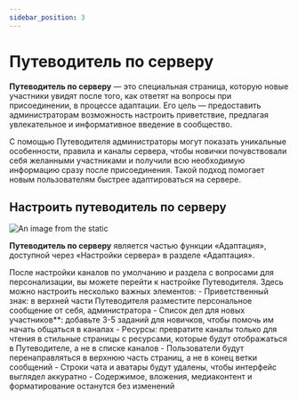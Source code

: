 ```yaml
---
sidebar_position: 3
---
```


# Путеводитель по серверу

**Путеводитель по серверу** — это специальная страница, которую новые участники увидят после того, как ответят на вопросы при присоединении, в процессе адаптации.
Его цель — предоставить администраторам возможность настроить приветствие, предлагая увлекательное и информативное введение в сообщество.

С помощью Путеводителя администраторы могут показать уникальные особенности,
правила и каналы сервера, чтобы новички почувствовали себя желанными участниками и получили всю необходимую информацию сразу после присоединения.
Такой подход помогает новым пользователям быстрее адаптироваться на сервере.

## Настроить путеводитель по серверу

![An image from the static](/img/serv-guide.jpg)

**Путеводитель по серверу** является частью функции «Адаптация», доступной через «Настройки сервера» в разделе «Адаптация».

После настройки каналов по умолчанию и раздела с вопросами для персонализации, вы можете перейти к настройке Путеводителя. Здесь можно настроить несколько важных элементов:
    - Приветственный знак: в верхней части Путеводителя разместите персональное сообщение от себя, администратора
    - Список дел для новых участников**: добавьте 3-5 заданий для новичков, чтобы помочь им начать общаться в каналах
    - Ресурсы: превратите каналы только для чтения в стильные страницы с ресурсами, которые будут отображаться в Путеводителе, а не в списке каналов
    - Пользователи будут перенаправляться в верхнюю часть страниц, а не в конец ветки сообщений
    - Строки чата и аватары будут удалены, чтобы интерфейс выглядел аккуратно
    - Содержимое, вложения, медиаконтент и форматирование останутся без изменений